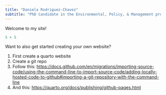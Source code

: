 ```yaml
---
title: "Daniela Rodriguez-Chavez"
subtitle: "PhD Candidate in the Environmental, Policy, & Management program at UC Berkeley"
---
```


Welcome to my site!

```r
5 + 5
```

Want to also get started creating your own website?

1.  First create a quarto website
2.  Create a git repo
3.  Follow this: <https://docs.github.com/en/migrations/importing-source-code/using-the-command-line-to-import-source-code/adding-locally-hosted-code-to-github#importing-a-git-repository-with-the-command-line>
4.  And this: <https://quarto.org/docs/publishing/github-pages.html>
